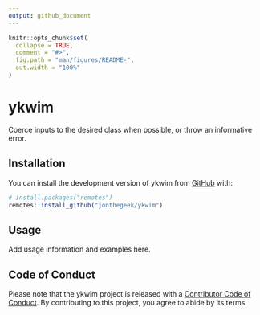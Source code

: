 ```yaml
---
output: github_document
---
```


<!-- README.md is generated from README.Rmd. Please edit that file -->

```r
knitr::opts_chunk$set(
  collapse = TRUE,
  comment = "#>",
  fig.path = "man/figures/README-",
  out.width = "100%"
)
```

# ykwim

<!-- badges: start -->
<!-- badges: end -->

Coerce inputs to the desired class when possible, or throw an informative error.

## Installation

You can install the development version of ykwim from [GitHub](https://github.com/) with:

``` r
# install.packages("remotes")
remotes::install_github("jonthegeek/ykwim")
```

## Usage

Add usage information and examples here.

## Code of Conduct

Please note that the ykwim project is released with a [Contributor Code of Conduct](https://jonthegeek.github.io/ykwim/CODE_OF_CONDUCT.html). By contributing to this project, you agree to abide by its terms.
